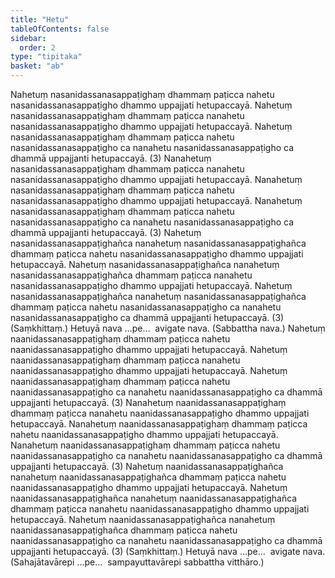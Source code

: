 ```yaml
---
title: "Hetu"
tableOfContents: false
sidebar:
  order: 2
type: "tipitaka"
basket: "ab"
---
```



<DynamicBreadcrumb />

<Division number="29">

<Paragraph number="78">
Nahetuṃ nasanidassanasappaṭighaṃ dhammaṃ paṭicca nahetu nasanidassanasappaṭigho dhammo uppajjati hetupaccayā. Nahetuṃ nasanidassanasappaṭighaṃ dhammaṃ paṭicca nanahetu nasanidassanasappaṭigho dhammo uppajjati hetupaccayā. Nahetuṃ nasanidassanasappaṭighaṃ dhammaṃ paṭicca nahetu nasanidassanasappaṭigho ca nanahetu nasanidassanasappaṭigho ca dhammā uppajjanti hetupaccayā. (3)
</Paragraph>

<Paragraph number="79">
Nanahetuṃ nasanidassanasappaṭighaṃ dhammaṃ paṭicca nanahetu nasanidassanasappaṭigho dhammo uppajjati hetupaccayā. Nanahetuṃ nasanidassanasappaṭighaṃ dhammaṃ paṭicca nahetu nasanidassanasappaṭigho dhammo uppajjati hetupaccayā. Nanahetuṃ nasanidassanasappaṭighaṃ dhammaṃ paṭicca nahetu nasanidassanasappaṭigho ca nanahetu nasanidassanasappaṭigho ca dhammā uppajjanti hetupaccayā. (3)
</Paragraph>

<Paragraph number="80">
Nahetuṃ nasanidassanasappaṭighañca nanahetuṃ nasanidassanasappaṭighañca dhammaṃ paṭicca nahetu nasanidassanasappaṭigho dhammo uppajjati hetupaccayā. Nahetuṃ nasanidassanasappaṭighañca nanahetuṃ nasanidassanasappaṭighañca dhammaṃ paṭicca nanahetu nasanidassanasappaṭigho dhammo uppajjati hetupaccayā. Nahetuṃ nasanidassanasappaṭighañca nanahetuṃ nasanidassanasappaṭighañca dhammaṃ paṭicca nahetu nasanidassanasappaṭigho ca nanahetu nasanidassanasappaṭigho ca dhammā uppajjanti hetupaccayā. (3) (Saṃkhittaṃ.)
</Paragraph>

<Paragraph number="81">
Hetuyā nava …pe…  avigate nava. (Sabbattha nava.)
</Paragraph>

</Division>
<Division number="30">

<Paragraph number="82">
Nahetuṃ naanidassanasappaṭighaṃ dhammaṃ paṭicca nahetu naanidassanasappaṭigho dhammo uppajjati hetupaccayā. Nahetuṃ naanidassanasappaṭighaṃ dhammaṃ paṭicca nanahetu naanidassanasappaṭigho dhammo uppajjati hetupaccayā. Nahetuṃ naanidassanasappaṭighaṃ dhammaṃ paṭicca nahetu naanidassanasappaṭigho ca nanahetu naanidassanasappaṭigho ca dhammā uppajjanti hetupaccayā. (3)
</Paragraph>

<Paragraph number="83">
Nanahetuṃ naanidassanasappaṭighaṃ dhammaṃ paṭicca nanahetu naanidassanasappaṭigho dhammo uppajjati hetupaccayā. Nanahetuṃ naanidassanasappaṭighaṃ dhammaṃ paṭicca nahetu naanidassanasappaṭigho dhammo uppajjati hetupaccayā. Nanahetuṃ naanidassanasappaṭighaṃ dhammaṃ paṭicca nahetu naanidassanasappaṭigho ca nanahetu naanidassanasappaṭigho ca dhammā uppajjanti hetupaccayā. (3)
</Paragraph>

<Paragraph number="84">
Nahetuṃ naanidassanasappaṭighañca nanahetuṃ naanidassanasappaṭighañca dhammaṃ paṭicca nahetu naanidassanasappaṭigho dhammo uppajjati hetupaccayā. Nahetuṃ naanidassanasappaṭighañca nanahetuṃ naanidassanasappaṭighañca dhammaṃ paṭicca nanahetu naanidassanasappaṭigho dhammo uppajjati hetupaccayā. Nahetuṃ naanidassanasappaṭighañca nanahetuṃ naanidassanasappaṭighañca dhammaṃ paṭicca nahetu naanidassanasappaṭigho ca nanahetu naanidassanasappaṭigho ca dhammā uppajjanti hetupaccayā. (3) (Saṃkhittaṃ.)
</Paragraph>

<Paragraph number="85">
Hetuyā nava …pe…  avigate nava. (Sahajātavārepi …pe…  sampayuttavārepi sabbattha vitthāro.)
</Paragraph>
</Division>